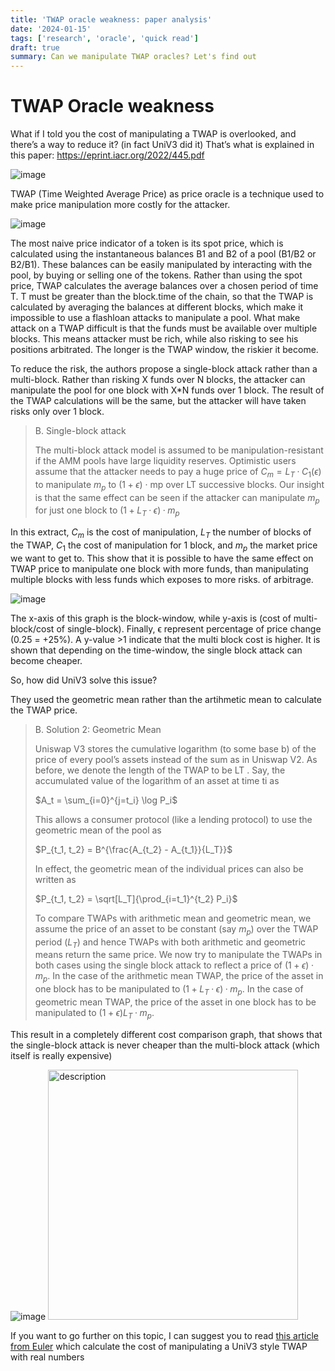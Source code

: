 ```yaml
---
title: 'TWAP oracle weakness: paper analysis'
date: '2024-01-15'
tags: ['research', 'oracle', 'quick read']
draft: true
summary: Can we manipulate TWAP oracles? Let's find out
---
```


# TWAP Oracle weakness

What if I told you the cost of manipulating a TWAP is overlooked, and there’s a way to reduce it? (in fact UniV3 did it) 
That’s what is explained in this paper: https://eprint.iacr.org/2022/445.pdf 

![image](/static/images/blog/twap-oracle/1-bnw-paper-screenshot.png)

TWAP (Time Weighted Average Price) as price oracle is a technique used to make price manipulation more costly for the attacker.

![image](/static/images/blog/twap-oracle/2-bnw-twap-uniswap2.png)

The most naive price indicator of a token is its spot price, which is calculated using the instantaneous balances B1 and B2 of a pool (B1/B2 or B2/B1). 
These balances can be easily manipulated by interacting with the pool, by buying or selling one of the tokens.
Rather than using the spot price, TWAP calculates the average balances over a chosen period of time T. 
T must be greater than the block.time of the chain, so that the TWAP is calculated by averaging the balances at different blocks, which make it impossible to use a flashloan attacks to manipulate a pool.
What make attack on a TWAP difficult is that the funds must be available over multiple blocks. 
This means attacker must be rich, while also risking to see his positions arbitrated. 
The longer is the TWAP window, the riskier it become.

To reduce the risk, the authors propose a single-block attack rather than a multi-block. Rather than risking X funds over N blocks, the attacker can manipulate the pool for one block with X*N funds over 1 block. 
The result of the TWAP calculations will be the same, but the attacker will have taken risks only over 1 block.

> B. Single-block attack
>
>The multi-block attack model is assumed to be
manipulation-resistant if the AMM pools have large liquidity
reserves. Optimistic users assume that the attacker needs to
pay a huge price of $C_m = L_T · C_1(ϵ)$ to manipulate $m_p$ to
$(1 + ϵ)$ · mp over LT successive blocks. Our insight is that
the same effect can be seen if the attacker can manipulate
$m_p$ for just one block to $(1 + L_T · ϵ) · m_p$

In this extract, $C_m$ is the cost of manipulation, $L_T$ the number of blocks of the TWAP, $C_1$ the cost of manipulation for 1 block, and $m_p$ the market price we want to get to.
This show that it is possible to have the same effect on TWAP price to manipulate one block with more funds, than manipulating multiple blocks with less funds which exposes to more risks. of arbitrage. 

![image](/static/images/blog/twap-oracle/4-cost-comparison.png)

The x-axis of this graph is the block-window, while y-axis is (cost of multi-block/cost of single-block). Finally, ϵ represent percentage of price change (0.25 = +25%). A y-value >1 indicate that the multi block cost is higher. It is shown that depending on the time-window, the single block attack can become cheaper.

So, how did UniV3 solve this issue? 

They used the geometric mean rather than the artihmetic mean to calculate the TWAP price.

>B. Solution 2: Geometric Mean
> 
> Uniswap V3 stores the cumulative logarithm (to some base
b) of the price of every pool’s assets instead of the sum as in
Uniswap V2. As before, we denote the length of the TWAP
to be LT . Say, the accumulated value of the logarithm of an
asset at time ti as
>
> $A_t = \sum_{i=0}^{j=t_i} \log P_i$
>
> This allows a consumer protocol (like a lending protocol) to
use the geometric mean of the pool as
>
> $P_{t_1, t_2} = B^{\frac{A_{t_2} - A_{t_1}}{L_T}}$
>
> In effect, the geometric mean of the individual prices can also
be written as
>
> $P_{t_1, t_2} = \sqrt[L_T]{\prod_{i=t_1}^{t_2} P_i}$
>
>To compare TWAPs with arithmetic mean and geometric
mean, we assume the price of an asset to be constant (say
$m_p$) over the TWAP period ($L_T$) and hence TWAPs with both
arithmetic and geometric means return the same price. We now
try to manipulate the TWAPs in both cases using the single
block attack to reflect a price of $(1 + ϵ) · m_p$. In the case of
the arithmetic mean TWAP, the price of the asset in one block
has to be manipulated to $(1 + L_T · ϵ) · m_p$. In the case of
geometric mean TWAP, the price of the asset in one block
has to be manipulated to $(1 + ϵ)
L_T · m_p$.

This result in a completely different cost comparison graph, that shows that the single-block attack is never cheaper than the multi-block attack (which itself is really expensive)

![image](/static/images/blog/twap-oracle/6-cost-comparison-bis.png)
<img src="/static/images/blog/twap-oracle/6-cost-comparison-bis.png" alt="description" width="400"/>


If you want to go further on this topic, I can suggest you to read [this article from Euler](https://github.com/euler-xyz/uni-v3-twap-manipulation/blob/master/cost-of-attack.pdf) which calculate the cost of manipulating a UniV3 style TWAP with real numbers 
